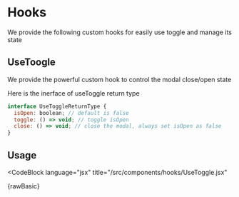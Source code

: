 
# Hooks

We provide the following custom hooks for easily use toggle and manage its state

## UseToogle

We provide the powerful custom hook to control the modal close/open state

Here is the inerface of useToggle return type

```jsx
interface UseToggleReturnType {
  isOpen: boolean; // default is false
  toggle: () => void; // toggle isOpen
  close: () => void; // close the modal, always set isOpen as false
}
```

## Usage

<UseToggle />

<CodeBlock
  language="jsx"
  title="/src/components/hooks/UseToggle.jsx"
  >
  {rawBasic}

</CodeBlock>
